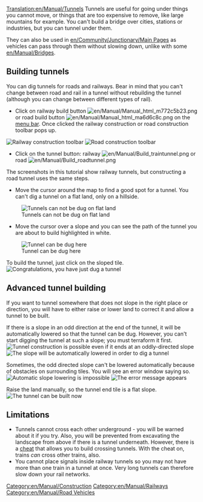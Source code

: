 [[Translation:en/Manual/Tunnels]]
{{ru/Перевод|en/Manual/Tunnels|0}}
{{en/Manual/Tutorial/Navigation}}
Tunnels are useful for going under things you cannot move, or things that are too expensive to remove, like large mountains for example. You can't build a bridge over cities, stations or industries, but you can tunnel under them.

They can also be used in [[en/Community/Junctionary/Main Page]]s  as vehicles can pass through them without slowing down, unlike with some [[en/Manual/Bridges]].

==Building tunnels==
You can dig tunnels for roads and railways.  Bear in mind that you can't change between road and rail in a tunnel without rebuilding the tunnel (although you can change between different types of rail).
*Click on railway build button [[File:en/Manual/Manual html m772c5b23.png]] or road build button [[File:en/Manual/Manual html ma6d6c8c.png]] on the [[en/Manual/Game interface|menu bar]]. Once clicked the railway construction or road construction  toolbar pops up.
[[File:en/Manual/Railroad Construction.png|none|frame|Railway construction toolbar]]
[[File:en/Manual/Road constructionnew.png|none|frame|Road construction toolbar]]

*Click on the tunnel button: railway [[File:en/Manual/Build traintunnel.png]] or road [[File:en/Manual/Build roadtunnel.png]]

The screenshots in this tutorial show railway tunnels, but constructing a road tunnel uses the same steps.

*Move the cursor around the map to find a good spot for a tunnel. You can't dig a tunnel on a flat land, only on a hillside.
[[File:en/Manual/Tunnel try.png|none|frame|Tunnels can not be dug on flat land]]

*Move the cursor over a slope and you can see the path of the tunnel you are about to build highlighted in white.
[[File:en/Manual/Tunnel prepare first.png|none|frame|Tunnel can be dug here]]

To build the tunnel, just click on the sloped tile.
[[File:en/Manual/Tunnel built first.png|none|frame|Congratulations, you have just dug a tunnel]]

==Advanced tunnel building==
If you want to tunnel somewhere that does not slope in the right place or direction, you will have to either raise or lower land to correct it and allow a tunnel to be built.

If there is a slope in an odd direction at the end of the tunnel, it will be automatically lowered so that the tunnel can be dug. However, you can't start digging the tunnel at such a slope; you must terraform it first.
[[File:en/Manual/Tunnel prepare second.png|none|frame|Tunnel construction is possible even if it ends at an oddly-directed slope]]
[[File:en/Manual/Tunnel built second.png|none|frame|The slope will be automatically lowered in order to dig a tunnel]]

Sometimes, the odd directed slope can't be lowered automatically because of obstacles on surrounding tiles. You will see an error window saying so. 
[[File:en/Manual/Tunnel terraform third.png|none|frame|Automatic slope lowering is impossible]]
[[File:en/Manual/Tunnel error third.png|none|frame|The error message appears]]

Raise the land manually, so the tunnel end tile is a flat slope.
[[File:en/Manual/Tunnel prepare third.png|none|frame|The tunnel can be built now]]

==Limitations==
* Tunnels cannot cross each other underground - you will be warned about it if you try.  Also, you will be prevented from excavating the landscape from above if there is a tunnel underneath. However, there is a [[en/Archive/Manual/Crossing tunnels|cheat]] that allows you to build crossing tunnels. With the cheat on, trains ''can'' cross other trains, also.
* You cannot place signals inside railway tunnels so you may not have more than one train in a tunnel at once.  Very long tunnels can therefore slow down your rail networks.

[[Category:en/Manual/Construction]]
[[Category:en/Manual/Railways]]
[[Category:en/Manual/Road Vehicles]]